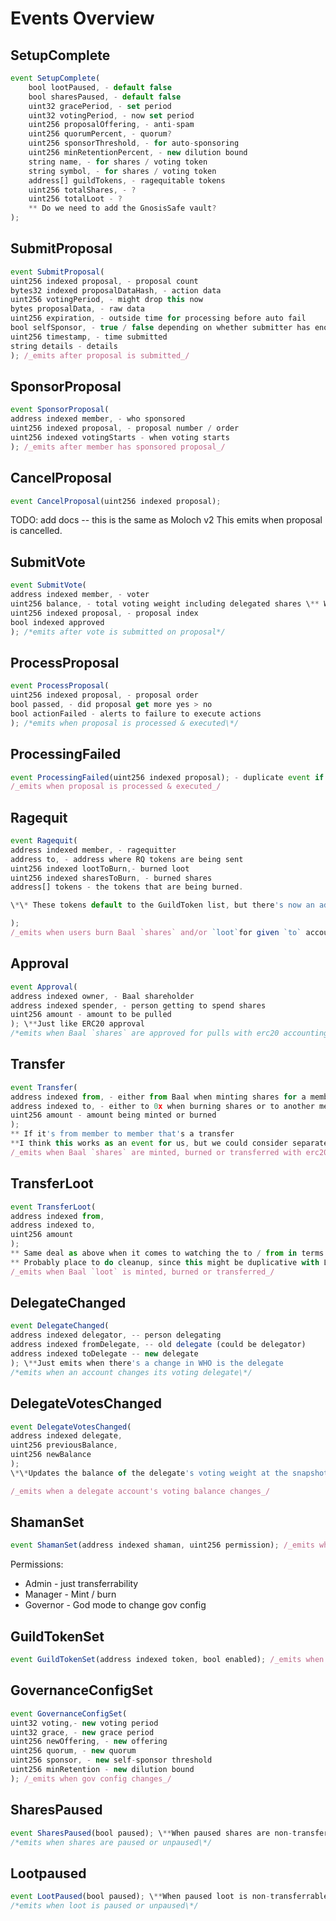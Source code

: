 # Events Overview

## SetupComplete

```js
event SetupComplete(
    bool lootPaused, - default false
    bool sharesPaused, - default false
    uint32 gracePeriod, - set period
    uint32 votingPeriod, - now set period
    uint256 proposalOffering, - anti-spam
    uint256 quorumPercent, - quorum?
    uint256 sponsorThreshold, - for auto-sponsoring
    uint256 minRetentionPercent, - new dilution bound
    string name, - for shares / voting token
    string symbol, - for shares / voting token
    address[] guildTokens, - ragequitable tokens
    uint256 totalShares, - ?
    uint256 totalLoot - ?
    ** Do we need to add the GnosisSafe vault?
);
```

## SubmitProposal

```js
event SubmitProposal(
uint256 indexed proposal, - proposal count
bytes32 indexed proposalDataHash, - action data
uint256 votingPeriod, - might drop this now
bytes proposalData, - raw data
uint256 expiration, - outside time for processing before auto fail
bool selfSponsor, - true / false depending on whether submitter has enought DAO votes (incl. delegated votes)
uint256 timestamp, - time submitted
string details - details
); /_emits after proposal is submitted_/
```

## SponsorProposal

```js
event SponsorProposal(
address indexed member, - who sponsored
uint256 indexed proposal, - proposal number / order
uint256 indexed votingStarts - when voting starts
); /_emits after member has sponsored proposal_/
```

## CancelProposal

```js
event CancelProposal(uint256 indexed proposal);
```

TODO: add docs -- this is the same as Moloch v2
This emits when proposal is cancelled.

## SubmitVote

```js
event SubmitVote(
address indexed member, - voter
uint256 balance, - total voting weight including delegated shares \** We probably want to show a voter's specific voting weight for a proposal at the time of voting, since the delegation relies on a snapshot that might not completely match.
uint256 indexed proposal, - proposal index
bool indexed approved
); /*emits after vote is submitted on proposal*/
```

## ProcessProposal

```js
event ProcessProposal(
uint256 indexed proposal, - proposal order
bool passed, - did proposal get more yes > no
bool actionFailed - alerts to failure to execute actions
); /*emits when proposal is processed & executed\*/
```

## ProcessingFailed

```js
event ProcessingFailed(uint256 indexed proposal); - duplicate event if processing fails -- don't know if we actually need this.
/_emits when proposal is processed & executed_/
```

## Ragequit

```js
event Ragequit(
address indexed member, - ragequitter
address to, - address where RQ tokens are being sent
uint256 indexed lootToBurn,- burned loot
uint256 indexed sharesToBurn, - burned shares
address[] tokens - the tokens that are being burned.

\*\* These tokens default to the GuildToken list, but there's now an advanced ragequit function that allows someone to note which tokens can be burned.

);
/_emits when users burn Baal `shares` and/or `loot`for given `to` account_/
```

## Approval

```js
event Approval(
address indexed owner, - Baal shareholder
address indexed spender, - person getting to spend shares
uint256 amount - amount to be pulled
); \**Just like ERC20 approval
/*emits when Baal `shares` are approved for pulls with erc20 accounting\*/
```

## Transfer

```js
event Transfer(
address indexed from, - either from Baal when minting shares for a member or from Member when burning shares
address indexed to, - either to 0x when burning shares or to another member when minting
uint256 amount - amount being minted or burned
);
** If it's from member to member that's a transfer
**I think this works as an event for us, but we could consider separate events for minting and burning to make things a little clearer.
/_emits when Baal `shares` are minted, burned or transferred with erc20 accounting_/
```

## TransferLoot

```js
event TransferLoot(
address indexed from,
address indexed to,
uint256 amount
);
** Same deal as above when it comes to watching the to / from in terms of understanding whether loot is being minted or burned.
** Probably place to do cleanup, since this might be duplicative with Loot having it's own events.
/_emits when Baal `loot` is minted, burned or transferred_/
```

## DelegateChanged

```js
event DelegateChanged(
address indexed delegator, -- person delegating
address indexed fromDelegate, -- old delegate (could be delegator)
address indexed toDelegate -- new delegate
); \**Just emits when there's a change in WHO is the delegate
/*emits when an account changes its voting delegate\*/
```

## DelegateVotesChanged

```js
event DelegateVotesChanged(
address indexed delegate,
uint256 previousBalance,
uint256 newBalance
);
\*\*Updates the balance of the delegate's voting weight at the snapshot time of the function being called. Means that they won't be able to use voting power on proposals in the works, but on future proposals.

/_emits when a delegate account's voting balance changes_/
```

## ShamanSet

```js
event ShamanSet(address indexed shaman, uint256 permission); /_emits when a shaman permission changes_/
```

Permissions:

- Admin - just transferrability
- Manager - Mint / burn
- Governor - God mode to change gov config

## GuildTokenSet

```js
event GuildTokenSet(address indexed token, bool enabled); /_emits when a guild token changes_/
```

## GovernanceConfigSet

```js
event GovernanceConfigSet(
uint32 voting,- new voting period
uint32 grace, - new grace period
uint256 newOffering, - new offering
uint256 quorum, - new quorum
uint256 sponsor, - new self-sponsor threshold
uint256 minRetention - new dilution bound
); /_emits when gov config changes_/
```

## SharesPaused

```js
event SharesPaused(bool paused); \**When paused shares are non-transferrable
/*emits when shares are paused or unpaused\*/
```

## Lootpaused

```js
event LootPaused(bool paused); \**When paused loot is non-transferrable
/*emits when loot is paused or unpaused\*/
```

```

```
